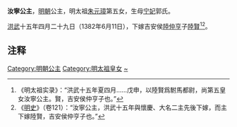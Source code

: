 {{東亞女性歷史人物
| 名稱=汝寧公主
| 身份=[[明朝|明朝]]公主
| 畫像=
| 說明=
| 姓=朱
| 名=
| 封爵=[[公主|公主]]
| 位號=
| 封號=汝寧公主
| 出生年=
| 逝世年=
| 諡號=
| 墳墓=
| 父親=[[明太祖|明太祖]]
| 同胞兄弟=鲁王[[朱檀|朱檀]]
| 母親=郭宁妃
|}}


'''汝寧公主'''，[[明朝|明朝]]公主，明太祖[[朱元璋|朱元璋]]第五女，生母[[宁妃|宁妃]]郭氏。

[[洪武|洪武]]十五年四月二十九日（1382年6月11日），下嫁吉安侯[[陸仲亨|陸仲亨]]子[[陸賢|陸賢]]<ref>《明太祖实录》：“洪武十五年夏四月……戊申，以陸賢爲駙馬都尉，尚第五皇女汝寧公主。賢，吉安侯仲亨子也。”</ref><ref>《[[明史|明史]]》（卷121）：“汝寧公主，洪武十五年與懷慶、大名二主先後下嫁，而主下嫁陸賢，吉安侯仲亨子也。”</ref>。

==注释==
<div class="references-small">
<references></references>
</div>

{{明太祖皇室|nocat}}
{{明朝人物小作品}}
[[Category:明朝公主|Category:明朝公主]]
[[Category:明太祖皇女|Category:明太祖皇女]]
[[Category:朱姓|~]]